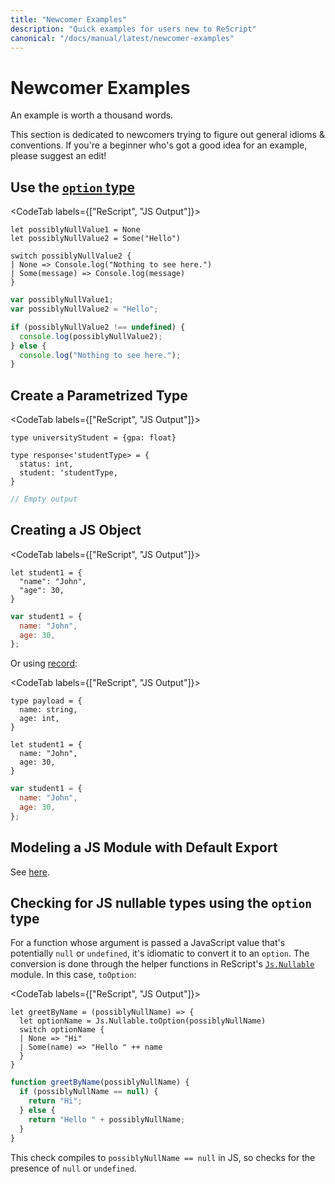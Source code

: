 ```yaml
---
title: "Newcomer Examples"
description: "Quick examples for users new to ReScript"
canonical: "/docs/manual/latest/newcomer-examples"
---
```


# Newcomer Examples

<!-- TODO: this whole page needs a revamp -->

An example is worth a thousand words.

This section is dedicated to newcomers trying to figure out general idioms & conventions. If you're a beginner who's got a good idea for an example, please suggest an edit!

## Use the [`option` type](null-undefined-option.md)

<CodeTab labels={["ReScript", "JS Output"]}>

```res example
let possiblyNullValue1 = None
let possiblyNullValue2 = Some("Hello")

switch possiblyNullValue2 {
| None => Console.log("Nothing to see here.")
| Some(message) => Console.log(message)
}
```
```js
var possiblyNullValue1;
var possiblyNullValue2 = "Hello";

if (possiblyNullValue2 !== undefined) {
  console.log(possiblyNullValue2);
} else {
  console.log("Nothing to see here.");
}

```

</CodeTab>

## Create a Parametrized Type

<CodeTab labels={["ReScript", "JS Output"]}>

```res example
type universityStudent = {gpa: float}

type response<'studentType> = {
  status: int,
  student: 'studentType,
}
```
```js
// Empty output
```

</CodeTab>

## Creating a JS Object

<CodeTab labels={["ReScript", "JS Output"]}>

```res example
let student1 = {
  "name": "John",
  "age": 30,
}
```
```js
var student1 = {
  name: "John",
  age: 30,
};
```

</CodeTab>

Or using [record](record.md):

<CodeTab labels={["ReScript", "JS Output"]}>

```res example
type payload = {
  name: string,
  age: int,
}

let student1 = {
  name: "John",
  age: 30,
}
```
```js
var student1 = {
  name: "John",
  age: 30,
};
```

</CodeTab>

## Modeling a JS Module with Default Export

See [here](import-from-export-to-js.md#import-a-javascript-module-itself-es6-module-format).

## Checking for JS nullable types using the `option` type

For a function whose argument is passed a JavaScript value that's potentially `null` or `undefined`, it's idiomatic to convert it to an `option`. The conversion is done through the helper functions in ReScript's [`Js.Nullable`](api/js/nullable#t) module. In this case, `toOption`:

<CodeTab labels={["ReScript", "JS Output"]}>

```res example
let greetByName = (possiblyNullName) => {
  let optionName = Js.Nullable.toOption(possiblyNullName)
  switch optionName {
  | None => "Hi"
  | Some(name) => "Hello " ++ name
  }
}
```
```js
function greetByName(possiblyNullName) {
  if (possiblyNullName == null) {
    return "Hi";
  } else {
    return "Hello " + possiblyNullName;
  }
}
```

</CodeTab>

This check compiles to `possiblyNullName == null` in JS, so checks for the presence of `null` or `undefined`.
